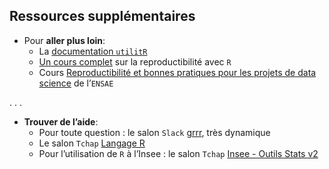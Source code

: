 ## Ressources supplémentaires {.smaller}

- Pour **aller plus loin**:
    - La [documentation `utilitR`](https://www.book.utilitr.org/)
    - [Un cours complet](https://eliocamp.github.io/reproducibility-with-r/) sur la reproductibilité avec `R`
    - Cours [Reproductibilité et bonnes pratiques pour les projets de data science](https://ensae-reproductibilite.github.io/website/) de l'`ENSAE`

. . .

- **Trouver de l'aide**:
    - Pour toute question : le salon `Slack` [grrr](r-grrr.slack.com), très dynamique
    - Le salon `Tchap` [Langage R](https://tchap.gouv.fr/#/room/#RdIezwNF:agent.finances.tchap.gouv.fr)
    - Pour l'utilisation de `R` à l'Insee : le salon `Tchap` [Insee - Outils Stats v2](https://tchap.gouv.fr/#/room/#InseeOutilsStatsv2wtxSdth:agent.finances.tchap.gouv.fr)
